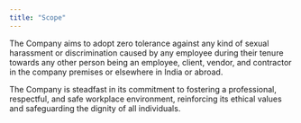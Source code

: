 ```yaml
---
title: "Scope"
---
```


The Company aims to adopt zero tolerance against any kind of sexual harassment or discrimination caused by any employee during their tenure towards any other person being an employee, client, vendor, and contractor in the company premises or elsewhere in India or abroad.

The Company is steadfast in its commitment to fostering a professional, respectful, and safe workplace environment, reinforcing its ethical values and safeguarding the dignity of all individuals.